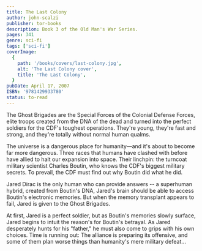 ```yaml
---
title: The Last Colony
author: john-scalzi
publisher: tor-books
description: Book 3 of the Old Man's War Series.
pages: 341
genre: sci-fi
tags: ['sci-fi']
coverImage:
  {
    path: '/books/covers/last-colony.jpg',
    alt: 'The Last Colony cover',
    title: 'The Last Colony',
  }
pubDate: April 17, 2007
ISBN: '9781429933780'
status: to-read
---
```


The Ghost Brigades are the Special Forces of the Colonial Defense Forces, elite troops created from the DNA of the dead and turned into the perfect soldiers for the CDF's toughest operations. They're young, they're fast and strong, and they're totally without normal human qualms.

The universe is a dangerous place for humanity—and it's about to become far more dangerous. Three races that humans have clashed with before have allied to halt our expansion into space. Their linchpin: the turncoat military scientist Charles Boutin, who knows the CDF's biggest military secrets. To prevail, the CDF must find out why Boutin did what he did.

Jared Dirac is the only human who can provide answers -- a superhuman hybrid, created from Boutin's DNA, Jared's brain should be able to access Boutin's electronic memories. But when the memory transplant appears to fail, Jared is given to the Ghost Brigades.

At first, Jared is a perfect soldier, but as Boutin's memories slowly surface, Jared begins to intuit the reason's for Boutin's betrayal. As Jared desperately hunts for his "father," he must also come to grips with his own choices. Time is running out: The alliance is preparing its offensive, and some of them plan worse things than humanity's mere military defeat…
